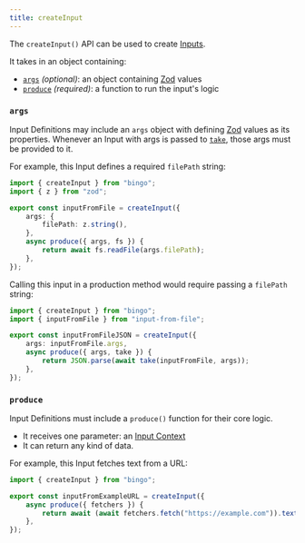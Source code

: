 ```yaml
---
title: createInput
---
```


The `createInput()` API can be used to create [Inputs](/build/concepts/inputs).

It takes in an object containing:

- [`args`](#args) _(optional)_: an object containing [Zod](https://zod.dev) values
- [`produce`](#produce) _(required)_: a function to run the input's logic

### `args`

Input Definitions may include an `args` object with defining [Zod](https://zod.dev) values as its properties.
Whenever an Input with args is passed to [`take`](/build/details/contexts#input-take), those args must be provided to it.

For example, this Input defines a required `filePath` string:

```ts
import { createInput } from "bingo";
import { z } from "zod";

export const inputFromFile = createInput({
	args: {
		filePath: z.string(),
	},
	async produce({ args, fs }) {
		return await fs.readFile(args.filePath);
	},
});
```

Calling this input in a production method would require passing a `filePath` string:

```ts
import { createInput } from "bingo";
import { inputFromFile } from "input-from-file";

export const inputFromFileJSON = createInput({
	args: inputFromFile.args,
	async produce({ args, take }) {
		return JSON.parse(await take(inputFromFile, args));
	},
});
```

### `produce`

Input Definitions must include a `produce()` function for their core logic.

- It receives one parameter: an [Input Context](/build/details/contexts#input-contexts)
- It can return any kind of data.

For example, this Input fetches text from a URL:

```ts
import { createInput } from "bingo";

export const inputFromExampleURL = createInput({
	async produce({ fetchers }) {
		return await (await fetchers.fetch("https://example.com")).text();
	},
});
```

